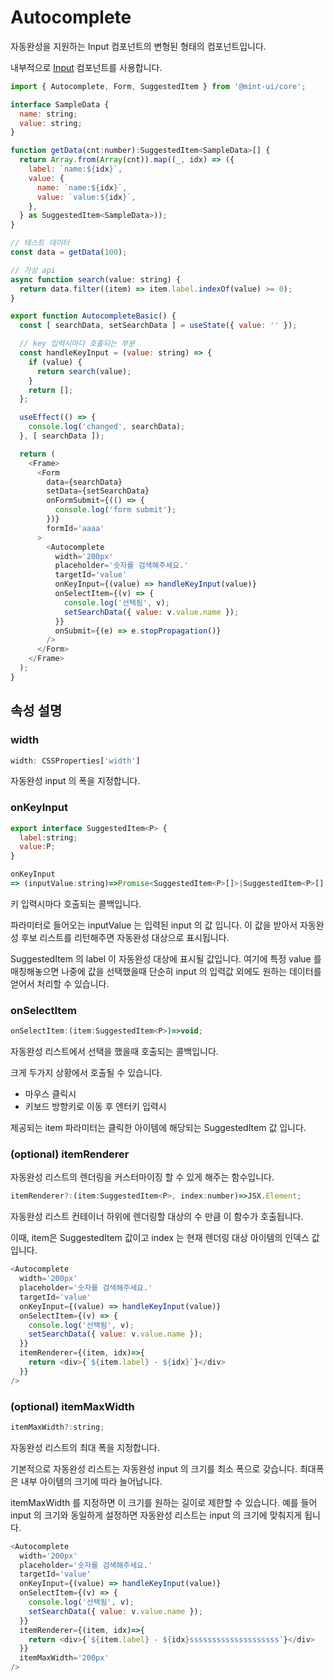 
# Autocomplete

자동완성을 지원하는 Input 컴포넌트의 변형된 형태의 컴포넌트입니다.

내부적으로 [Input](./component-input) 컴포넌트를 사용합니다.

```javascript
import { Autocomplete, Form, SuggestedItem } from '@mint-ui/core';

interface SampleData {
  name: string;
  value: string;
}

function getData(cnt:number):SuggestedItem<SampleData>[] {
  return Array.from(Array(cnt)).map((_, idx) => ({
    label: `name:${idx}`,
    value: {
      name: `name:${idx}`,
      value: `value:${idx}`,
    },
  } as SuggestedItem<SampleData>));
}

// 테스트 데이터
const data = getData(100);

// 가상 api
async function search(value: string) {
  return data.filter((item) => item.label.indexOf(value) >= 0);
}

export function AutocompleteBasic() {
  const [ searchData, setSearchData ] = useState({ value: '' });

  // key 입력시마다 호출되는 부분
  const handleKeyInput = (value: string) => {
    if (value) {
      return search(value);
    }
    return [];
  };

  useEffect(() => {
    console.log('changed', searchData);
  }, [ searchData ]);

  return (
    <Frame>
      <Form
        data={searchData}
        setData={setSearchData}
        onFormSubmit={(() => {
          console.log('form submit');
        })}
        formId='aaaa'
      >
        <Autocomplete
          width='200px'
          placeholder='숫자를 검색해주세요.'
          targetId='value'
          onKeyInput={(value) => handleKeyInput(value)}
          onSelectItem={(v) => {
            console.log('선택됨', v);
            setSearchData({ value: v.value.name });
          }}
          onSubmit={(e) => e.stopPropagation()}
        />
      </Form>
    </Frame>
  );
}
```

<AutocompleteBasic />

## 속성 설명

### width
```javascript
width: CSSProperties['width']
```

자동완성 input 의 폭을 지정합니다.

### onKeyInput

```javascript
export interface SuggestedItem<P> {
  label:string;
  value:P;
}

onKeyInput 
=> (inputValue:string)=>Promise<SuggestedItem<P>[]>|SuggestedItem<P>[]
```

키 입력시마다 호출되는 콜백입니다.

파라미터로 들어오는 inputValue 는 입력된 input 의 값 입니다. 이 값을 받아서 자동완성 후보 리스트를 리턴해주면 자동완성 대상으로 표시됩니다.

SuggestedItem 의 label 이 자동완성 대상에 표시될 값입니다.
여기에 특정 value 를 매칭해놓으면 나중에 값을 선택했을때 단순히 input 의 입력값 외에도 원하는 데이터를 얻어서 처리할 수 있습니다.

### onSelectItem

```javascript
onSelectItem:(item:SuggestedItem<P>)=>void;
```

자동완성 리스트에서 선택을 했을때 호출되는 콜백입니다.

크게 두가지 상황에서 호출될 수 있습니다.
- 마우스 클릭시
- 키보드 방향키로 이동 후 엔터키 입력시

제공되는 item 파라미터는 클릭한 아이템에 해당되는 SuggestedItem 값 입니다.

### (optional) itemRenderer

자동완성 리스트의 렌더링을 커스터마이징 할 수 있게 해주는 함수입니다.

```javascript
itemRenderer?:(item:SuggestedItem<P>, index:number)=>JSX.Element;
```

자동완성 리스트 컨테이너 하위에 렌더링할 대상의 수 만큼 이 함수가 호출됩니다.

이때, item은 SuggestedItem 값이고 index 는 현재 렌더링 대상 아이템의 인덱스 값 입니다.

```javascript
<Autocomplete
  width='200px'
  placeholder='숫자를 검색해주세요.'
  targetId='value'
  onKeyInput={(value) => handleKeyInput(value)}
  onSelectItem={(v) => {
    console.log('선택됨', v);
    setSearchData({ value: v.value.name });
  }}
  itemRenderer={(item, idx)=>{
    return <div>{`${item.label} - ${idx}`}</div>
  }}
/>
```

<AutocompleteRenderer />

### (optional) itemMaxWidth

```javascript
itemMaxWidth?:string;
```

자동완성 리스트의 최대 폭을 지정합니다.

기본적으로 자동완성 리스트는 자동완성 input 의 크기를 최소 폭으로 갖습니다.
최대폭은 내부 아이템의 크기에 따라 늘어납니다.

itemMaxWidth 를 지정하면 이 크기를 원하는 길이로 제한할 수 있습니다. 예를 들어 input 의 크기와 동일하게 설정하면 자동완성 리스트는 input 의 크기에 맞춰지게 됩니다.

```javascript
<Autocomplete
  width='200px'
  placeholder='숫자를 검색해주세요.'
  targetId='value'
  onKeyInput={(value) => handleKeyInput(value)}
  onSelectItem={(v) => {
    console.log('선택됨', v);
    setSearchData({ value: v.value.name });
  }}
  itemRenderer={(item, idx)=>{
    return <div>{`${item.label} - ${idx}ssssssssssssssssssss`}</div>
  }}
  itemMaxWidth='200px'
/>
```

<AutocompleteMaxWidth />